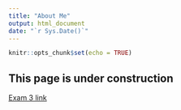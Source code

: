 ```yaml
---
title: "About Me"
output: html_document
date: "`r Sys.Date()`"
---
```


```r
knitr::opts_chunk$set(echo = TRUE)
```

## This page is under construction

[Exam 3 link](Exam\ 3)